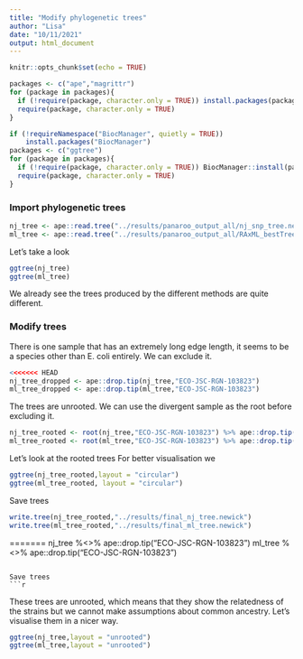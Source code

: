 ```yaml
---
title: "Modify phylogenetic trees"
author: "Lisa"
date: "10/11/2021"
output: html_document
---
```


```r
knitr::opts_chunk$set(echo = TRUE)
```

```r
packages <- c("ape","magrittr")
for (package in packages){
  if (!require(package, character.only = TRUE)) install.packages(package)
  require(package, character.only = TRUE)
}
```

```r
if (!requireNamespace("BiocManager", quietly = TRUE))
    install.packages("BiocManager")
packages <- c("ggtree")
for (package in packages){
  if (!require(package, character.only = TRUE)) BiocManager::install(package)
  require(package, character.only = TRUE)
}
```

### Import phylogenetic trees
```r
nj_tree <- ape::read.tree("../results/panaroo_output_all/nj_snp_tree.newick")
ml_tree <- ape::read.tree("../results/panaroo_output_all/RAxML_bestTree.ml_tree")
```

Let's take a look
```r
ggtree(nj_tree)
ggtree(ml_tree)
```
We already see the trees produced by the different methods are quite different.

### Modify trees
There is one sample that has an extremely long edge length, it seems to be a species other than E. coli entirely.
We can exclude it.
```r
<<<<<<< HEAD
nj_tree_dropped <- ape::drop.tip(nj_tree,"ECO-JSC-RGN-103823")
ml_tree_dropped <- ape::drop.tip(ml_tree,"ECO-JSC-RGN-103823")
```

The trees are unrooted. We can use the divergent sample as the root before excluding it.
```r
nj_tree_rooted <- root(nj_tree,"ECO-JSC-RGN-103823") %>% ape::drop.tip("ECO-JSC-RGN-103823")
ml_tree_rooted <- root(ml_tree,"ECO-JSC-RGN-103823") %>% ape::drop.tip("ECO-JSC-RGN-103823")
```
Let's look at the rooted trees
For better visualisation we
```r
ggtree(nj_tree_rooted,layout = "circular")
ggtree(ml_tree_rooted, layout = "circular")
```

Save trees
```r
write.tree(nj_tree_rooted,"../results/final_nj_tree.newick")
write.tree(ml_tree_rooted,"../results/final_ml_tree.newick")
```


=======
nj_tree %<>% ape::drop.tip("ECO-JSC-RGN-103823")
ml_tree %<>% ape::drop.tip("ECO-JSC-RGN-103823")
```

Save trees
```r

```

These trees are unrooted, which means that they show the relatedness of the strains but we cannot make assumptions about common ancestry.
Let's visualise them in a nicer way.
```r
ggtree(nj_tree,layout = "unrooted")
ggtree(ml_tree,layout = "unrooted")
```

